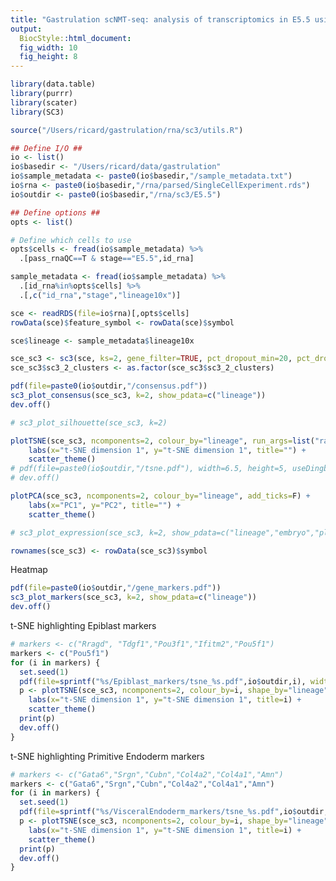 ```yaml
---
title: "Gastrulation scNMT-seq: analysis of transcriptomics in E5.5 using SC3"
output: 
  BiocStyle::html_document: 
  fig_width: 10
  fig_height: 8
---
```


```r
library(data.table)
library(purrr)
library(scater) 
library(SC3)
```

```r
source("/Users/ricard/gastrulation/rna/sc3/utils.R")
```

```r
## Define I/O ##
io <- list()
io$basedir <- "/Users/ricard/data/gastrulation"
io$sample_metadata <- paste0(io$basedir,"/sample_metadata.txt")
io$rna <- paste0(io$basedir,"/rna/parsed/SingleCellExperiment.rds")
io$outdir <- paste0(io$basedir,"/rna/sc3/E5.5")

## Define options ##
opts <- list()

# Define which cells to use
opts$cells <- fread(io$sample_metadata) %>% 
  .[pass_rnaQC==T & stage=="E5.5",id_rna]
```

<!-- Load sample metadata -->
```r
sample_metadata <- fread(io$sample_metadata) %>% 
  .[id_rna%in%opts$cells] %>%
  .[,c("id_rna","stage","lineage10x")]
```

<!-- Load data -->
```r
sce <- readRDS(file=io$rna)[,opts$cells]
rowData(sce)$feature_symbol <- rowData(sce)$symbol
```

```r
sce$lineage <- sample_metadata$lineage10x
```

<!-- Run sc3 -->
```r
sce_sc3 <- sc3(sce, ks=2, gene_filter=TRUE, pct_dropout_min=20, pct_dropout_max=80, n_cores=1, biology=TRUE, rand_seed=1)
sce_sc3$sc3_2_clusters <- as.factor(sce_sc3$sc3_2_clusters)
```

<!-- Consensus plots -->
```r
pdf(file=paste0(io$outdir,"/consensus.pdf"))
sc3_plot_consensus(sce_sc3, k=2, show_pdata=c("lineage"))
dev.off()
```

<!-- Silhouette plot -->
```r
# sc3_plot_silhouette(sce_sc3, k=2)
```

<!-- tSNE -->
```r
plotTSNE(sce_sc3, ncomponents=2, colour_by="lineage", run_args=list("rand_seed"=1), add_ticks=F) +
    labs(x="t-SNE dimension 1", y="t-SNE dimension 1", title="") +
    scatter_theme()
# pdf(file=paste0(io$outdir,"/tsne.pdf"), width=6.5, height=5, useDingbats = F)
# dev.off()
```

<!-- PCA -->
```r
plotPCA(sce_sc3, ncomponents=2, colour_by="lineage", add_ticks=F) +
    labs(x="PC1", y="PC2", title="") +
    scatter_theme()
```

<!-- Heatmap -->
```r
# sc3_plot_expression(sce_sc3, k=2, show_pdata=c("lineage","embryo","plate"))
```

<!-- Marker genes -->

```r
rownames(sce_sc3) <- rowData(sce_sc3)$symbol
```

Heatmap
```r
pdf(file=paste0(io$outdir,"/gene_markers.pdf"))
sc3_plot_markers(sce_sc3, k=2, show_pdata=c("lineage"))
dev.off()
```

t-SNE highlighting Epiblast markers
```r
# markers <- c("Rragd", "Tdgf1","Pou3f1","Ifitm2","Pou5f1")
markers <- c("Pou5f1")
for (i in markers) {
  set.seed(1)
  pdf(file=sprintf("%s/Epiblast_markers/tsne_%s.pdf",io$outdir,i), width=6.5, height=5, useDingbats = F)
  p <- plotTSNE(sce_sc3, ncomponents=2, colour_by=i, shape_by="lineage", add_ticks=F) +
    labs(x="t-SNE dimension 1", y="t-SNE dimension 1", title=i) +
    scatter_theme()
  print(p)
  dev.off()
}
```

t-SNE highlighting Primitive Endoderm markers
```r
# markers <- c("Gata6","Srgn","Cubn","Col4a2","Col4a1","Amn")
markers <- c("Gata6","Srgn","Cubn","Col4a2","Col4a1","Amn")
for (i in markers) {
  set.seed(1)
  pdf(file=sprintf("%s/VisceralEndoderm_markers/tsne_%s.pdf",io$outdir,i), width=6.5, height=5, useDingbats = F)
  p <- plotTSNE(sce_sc3, ncomponents=2, colour_by=i, shape_by="lineage", add_ticks=F) +
    labs(x="t-SNE dimension 1", y="t-SNE dimension 1", title=i) +
    scatter_theme()
  print(p)
  dev.off()
}
```

